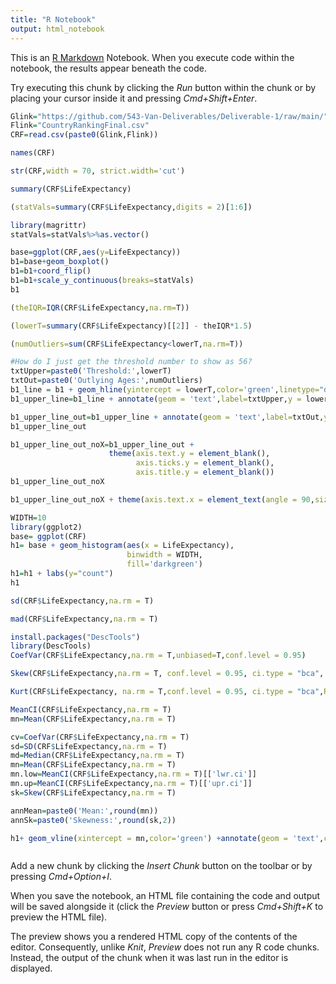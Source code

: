 ```yaml
---
title: "R Notebook"
output: html_notebook
---
```


This is an [R Markdown](http://rmarkdown.rstudio.com) Notebook. When you execute code within the notebook, the results appear beneath the code. 

Try executing this chunk by clicking the *Run* button within the chunk or by placing your cursor inside it and pressing *Cmd+Shift+Enter*. 

```r
Glink="https://github.com/543-Van-Deliverables/Deliverable-1/raw/main/"
Flink="CountryRankingFinal.csv"
CRF=read.csv(paste0(Glink,Flink))
```
```r
names(CRF)
```
```r
str(CRF,width = 70, strict.width='cut')
```
```r
summary(CRF$LifeExpectancy)
```
```r
(statVals=summary(CRF$LifeExpectancy,digits = 2)[1:6])
```


```r
library(magrittr)
statVals=statVals%>%as.vector()

base=ggplot(CRF,aes(y=LifeExpectancy))
b1=base+geom_boxplot()
b1=b1+coord_flip()
b1=b1+scale_y_continuous(breaks=statVals)
b1
```
```r
(theIQR=IQR(CRF$LifeExpectancy,na.rm=T))
```
```r
(lowerT=summary(CRF$LifeExpectancy)[[2]] - theIQR*1.5)
```
```r
(numOutliers=sum(CRF$LifeExpectancy<lowerT,na.rm=T))
```
```r
#How do I just get the threshold number to show as 56?
txtUpper=paste0('Threshold:',lowerT)
txtOut=paste0('Outlying Ages:',numOutliers)
b1_line = b1 + geom_hline(yintercept = lowerT,color='green',linetype="dotted",size=2) 
b1_upper_line=b1_line + annotate(geom = 'text',label=txtUpper,y = lowerT+5,x=0.2,angle=90)

b1_upper_line_out=b1_upper_line + annotate(geom = 'text',label=txtOut,y = lowerT+60,x=0.1,angle=0)
b1_upper_line_out
```
```r
b1_upper_line_out_noX=b1_upper_line_out + 
                      theme(axis.text.y = element_blank(),
                            axis.ticks.y = element_blank(),
                            axis.title.y = element_blank())
b1_upper_line_out_noX

b1_upper_line_out_noX + theme(axis.text.x = element_text(angle = 90,size = 8,vjust = 0.5))
```
```r
WIDTH=10
library(ggplot2)
base= ggplot(CRF)  
h1= base + geom_histogram(aes(x = LifeExpectancy),
                          binwidth = WIDTH,
                          fill='darkgreen') 
h1=h1 + labs(y="count")
h1
```
```r
sd(CRF$LifeExpectancy,na.rm = T)

mad(CRF$LifeExpectancy,na.rm = T)

install.packages("DescTools")
library(DescTools)
CoefVar(CRF$LifeExpectancy,na.rm = T,unbiased=T,conf.level = 0.95)

Skew(CRF$LifeExpectancy,na.rm = T, conf.level = 0.95, ci.type = "bca", R=2500)

Kurt(CRF$LifeExpectancy, na.rm = T,conf.level = 0.95, ci.type = "bca",R=2500)

MeanCI(CRF$LifeExpectancy,na.rm = T)
mn=Mean(CRF$LifeExpectancy,na.rm = T)
```
```r
cv=CoefVar(CRF$LifeExpectancy,na.rm = T)
sd=SD(CRF$LifeExpectancy,na.rm = T)
md=Median(CRF$LifeExpectancy,na.rm = T)
mn=Mean(CRF$LifeExpectancy,na.rm = T)
mn.low=MeanCI(CRF$LifeExpectancy,na.rm = T)[['lwr.ci']]
mn.up=MeanCI(CRF$LifeExpectancy,na.rm = T)[['upr.ci']]
sk=Skew(CRF$LifeExpectancy,na.rm = T)
```


```r
annMean=paste0('Mean:',round(mn))
annSk=paste0('Skewness:',round(sk,2))

h1+ geom_vline(xintercept = mn,color='green') +annotate(geom = 'text',color='green',label=annMean,y = 75,x=mn+5,angle=90) + annotate(geom = 'text', color='darkblue',label=annSk,y = 05,x=lowerT+35,angle=0)
```

```

```

Add a new chunk by clicking the *Insert Chunk* button on the toolbar or by pressing *Cmd+Option+I*.

When you save the notebook, an HTML file containing the code and output will be saved alongside it (click the *Preview* button or press *Cmd+Shift+K* to preview the HTML file). 

The preview shows you a rendered HTML copy of the contents of the editor. Consequently, unlike *Knit*, *Preview* does not run any R code chunks. Instead, the output of the chunk when it was last run in the editor is displayed.

